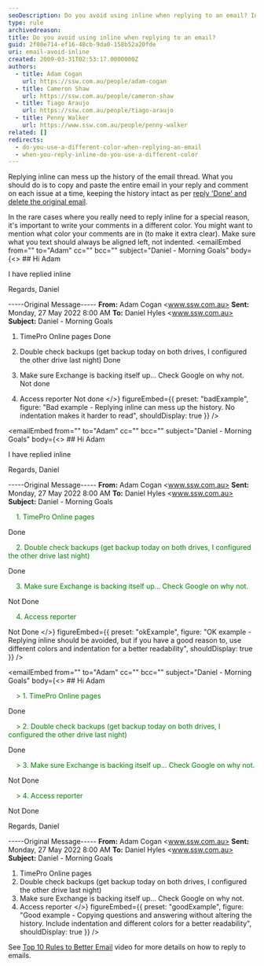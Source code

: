```yaml
---
seoDescription: Do you avoid using inline when replying to an email? Instead, copy and paste the entire email in your reply, commenting on each issue at a time, keeping the history intact.
type: rule
archivedreason:
title: Do you avoid using inline when replying to an email?
guid: 2f00e714-ef16-48cb-9da0-158b52a20fde
uri: email-avoid-inline
created: 2009-03-31T02:53:17.0000000Z
authors:
  - title: Adam Cogan
    url: https://ssw.com.au/people/adam-cogan
  - title: Cameron Shaw
    url: https://ssw.com.au/people/cameron-shaw
  - title: Tiago Araujo
    url: https://ssw.com.au/people/tiago-araujo
  - title: Penny Walker
    url: https://www.ssw.com.au/people/penny-walker
related: []
redirects:
  - do-you-use-a-different-color-when-replying-an-email
  - when-you-reply-inline-do-you-use-a-different-color
---
```


Replying inline can mess up the history of the email thread. What you should do is to copy and paste the entire email in your reply and comment on each issue at a time, keeping the history intact as per [reply 'Done' and delete the original email](/dones-do-you-reply-done-and-delete-the-original-email).

In the rare cases where you really need to reply inline for a special reason, it's important to write your comments in a different color. You might want to mention what color your comments are in (to make it extra clear). Make sure what you text should always be aligned left, not indented.
<emailEmbed
  from=""
  to="Adam"
  cc=""
  bcc=""
  subject="Daniel - Morning Goals"
  body={<>
    ## Hi Adam

I have replied inline

Regards,
Daniel

-----Original Message-----
**From:** Adam Cogan <www.ssw.com.au>
**Sent:** Monday, 27 May 2022 8:00 AM
**To:** Daniel Hyles <www.ssw.com.au>
**Subject:** Daniel - Morning Goals

1. TimePro Online pages
   Done

2. Double check backups (get backup today on both drives, I configured the other drive last night)
   Done

3. Make sure Exchange is backing itself up... Check Google on why not.
   Not done

4. Access reporter
   Not done
  </>}
  figureEmbed={{
    preset: "badExample",
    figure: "Bad example - Replying inline can mess up the history. No indentation makes it harder to read",
    shouldDisplay: true
  }}
/>

<emailEmbed
  from=""
  to="Adam"
  cc=""
  bcc=""
  subject="Daniel - Morning Goals"
  body={<>
    ## Hi Adam

I have replied inline

Regards,
Daniel

-----Original Message-----
**From:** Adam Cogan <www.ssw.com.au>
**Sent:** Monday, 27 May 2022 8:00 AM
**To:** Daniel Hyles <www.ssw.com.au>
**Subject:** Daniel - Morning Goals

<span style="color:green; padding-left:1rem;">1. TimePro Online pages </span>

Done

<span style="color:green; padding-left:1rem;">2. Double check backups (get backup today on both drives, I configured the other drive last night) </span>

Done

<span style="color:green; padding-left:1rem;">3. Make sure Exchange is backing itself up... Check Google on why not. </span>

Not Done

<span style="color:green; padding-left:1rem;">4. Access reporter </span>

Not Done
  </>}
  figureEmbed={{
    preset: "okExample",
    figure: "OK example - Replying inline should be avoided, but if you have a good reason to, use different colors and indentation for a better readability",
    shouldDisplay: true
  }}
/>

<emailEmbed
  from=""
  to="Adam"
  cc=""
  bcc=""
  subject="Daniel - Morning Goals"
  body={<>
    ## Hi Adam

<span style="color:green; padding-left:1rem;">&gt; 1. TimePro Online pages </span>

Done

<span style="color:green; padding-left:1rem;">&gt; 2. Double check backups (get backup today on both drives, I configured the other drive last night) </span>

Done

<span style="color:green; padding-left:1rem;">&gt; 3. Make sure Exchange is backing itself up... Check Google on why not. </span>

Not Done

<span style="color:green; padding-left:1rem;">&gt; 4. Access reporter </span>

Not Done

Regards,
Daniel

-----Original Message-----
**From:** Adam Cogan <www.ssw.com.au>
**Sent:** Monday, 27 May 2022 8:00 AM
**To:** Daniel Hyles <www.ssw.com.au>
**Subject:** Daniel - Morning Goals

1. TimePro Online pages
2. Double check backups (get backup today on both drives, I configured the other drive last night)
3. Make sure Exchange is backing itself up... Check Google on why not.
4. Access reporter
  </>}
  figureEmbed={{
    preset: "goodExample",
    figure: "Good example - Copying questions and answering without altering the history. Include indentation and different colors for a better readability",
    shouldDisplay: true
  }}
/>

See [Top 10 Rules to Better Email](https://tv.ssw.com/top-rules-to-better-email-by-ulysses-maclaren/) video for more details on how to reply to emails.